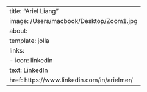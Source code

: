 ---
title: "Ariel Liang"
image: /Users/macbook/Desktop/Zoom1.jpg
about: 
    template: jolla
    links: 
     - icon: linkedin
       text: LinkedIn
       href: https://www.linkedin.com/in/arielmer/
---
